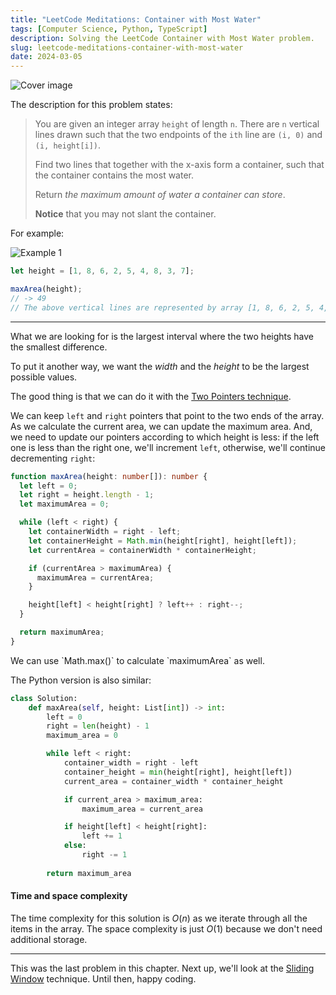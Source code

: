 ```yaml
---
title: "LeetCode Meditations: Container with Most Water"
tags: [Computer Science, Python, TypeScript]
description: Solving the LeetCode Container with Most Water problem.
slug: leetcode-meditations-container-with-most-water
date: 2024-03-05
---
```


![Cover image](/blog/post-images/2024-03-05/12-lm.png)

The description for this problem states:

> You are given an integer array `height` of length `n`. There are `n` vertical lines drawn such that the two endpoints of the `ith` line are `(i, 0)` and `(i, height[i])`.
>
> Find two lines that together with the x-axis form a container, such that the container contains the most water.
>
> Return _the maximum amount of water a container can store_.
>
> **Notice** that you may not slant the container.

For example:

![Example 1](https://s3-lc-upload.s3.amazonaws.com/uploads/2018/07/17/question_11.jpg)

```ts
let height = [1, 8, 6, 2, 5, 4, 8, 3, 7];

maxArea(height);
// -> 49
// The above vertical lines are represented by array [1, 8, 6, 2, 5, 4, 8, 3, 7]. In this case, the max area of water (blue section) the container can contain is 49.
```

---

What we are looking for is the largest interval where the two heights have the smallest difference.

To put it another way, we want the _width_ and the _height_ to be the largest possible values.

The good thing is that we can do it with the [Two Pointers technique](https://rivea0.github.io/blog/leetcode-meditations-chapter-2-two-pointers).

We can keep `left` and `right` pointers that point to the two ends of the array. As we calculate the current area, we can update the maximum area. And, we need to update our pointers according to which height is less: if the left one is less than the right one, we'll increment `left`, otherwise, we'll continue decrementing `right`:

```ts
function maxArea(height: number[]): number {
  let left = 0;
  let right = height.length - 1;
  let maximumArea = 0;

  while (left < right) {
    let containerWidth = right - left;
    let containerHeight = Math.min(height[right], height[left]);
    let currentArea = containerWidth * containerHeight;

    if (currentArea > maximumArea) {
      maximumArea = currentArea;
    }

    height[left] < height[right] ? left++ : right--;
  }

  return maximumArea;
}
```

<Note>
We can use `Math.max()` to calculate `maximumArea` as well.
</Note>

The Python version is also similar:

```python
class Solution:
    def maxArea(self, height: List[int]) -> int:
        left = 0
        right = len(height) - 1
        maximum_area = 0

        while left < right:
            container_width = right - left
            container_height = min(height[right], height[left])
            current_area = container_width * container_height

            if current_area > maximum_area:
                maximum_area = current_area

            if height[left] < height[right]:
                left += 1 
            else:
                right -= 1
        
        return maximum_area
```

#### Time and space complexity

The time complexity for this solution is $O(n)$ as we iterate through all the items in the array. The space complexity is just $O(1)$ because we don't need additional storage.

---

This was the last problem in this chapter. Next up, we'll look at the [Sliding Window](https://leetcodethehardway.com/tutorials/basic-topics/sliding-window) technique. Until then, happy coding.

